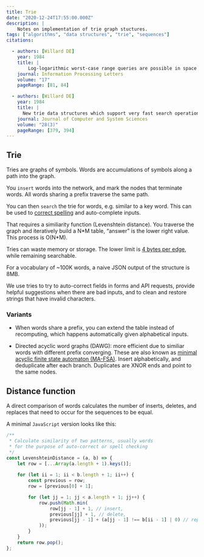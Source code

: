 ```yaml
---
title: Trie
date: "2020-12-24T17:55:00.000Z"
description: |
    Notes on implementation of trie graph stuctures.
tags: ["algorithms", "data structures", "trie", "sequences"]
citations:

  - authors: [Willard DE]
    year: 1984
    title: |
        Log-logarithmic worst-case range queries are possible in space Θ(n)
    journal: Information Processing Letters
    volume: "17"
    pageRange: [81, 84]

  - authors: [Willard DE]
    year: 1984
    title: |
      New trie data structures which support very fast search operations
    journal: Journal of Computer and System Sciences
    volume: "28(3)"
    pageRange: [379, 394]
---
```


## Trie

Tries are graphs of symbols. Words are accumulations of symbols along a path into the graph.

You `insert` words into the network, and mark the nodes that terminate words. All words sharing a prefix traverse the same path. 

You can then `search` the trie for words, e.g. similar to a key word. This can be used to [correct spelling](http://norvig.com/spell-correct.html) and auto-complete inputs. 

That requires a similiarity function (Levenshtein distance). You traverse the graph and iteratively build a N\*M table, “answer” is the lower right value. This process is O(N\*M). 

Tries can waste memory or storage. The lower limit is [4 bytes per edge](http://www.wutka.com/dawg.html), while remaining searchable.

For a vocabulary of ~100K words, a naive JSON output of the structure is 8MB.

We use tries to try to auto-correct fields in forms and API requests, provide helpful suggestions when there are bad inputs, and to clean and restore strings that have invalid characters. 

### Variants
* When words share a prefix, you can extend the table instead of recomputing, which happens automatically given alphabetical inputs. 

* Directed acyclic word graphs (DAWG): more efficient due to similiar words with different prefix converging. These are also known as [minimal acyclic finite state automaton (MA-FSA)](https://www.aclweb.org/anthology/J00-1002.pdf). Insert alphabetically, and deduplicate after each branch. Duplicates are XNOR ends and point to the same nodes. 


## Distance function

A direct comparison of words calculates the number of inserts, deletes, and replaces that need to occur for the sequences to be equal. 

A minimal `JavaScript` version looks like this:

```JavaScript
/**
 * Calculate similarity of two patterns, usually words
 * for the purpose of auto-correct or spell checking
 */
const LevenshteinDistance = (a, b) => {
    let row = [...Array(a.length + 1).keys()];
   
    for (let ii = 1; ii < b.length + 1; ii++) {
        const previous = row;
        row = [previous[0] + 1];

        for (let jj = 1; jj < a.length + 1; jj++) {
            row.push(Math.min(
                row[jj - 1] + 1, // insert, 
                previous[jj] + 1, // delete, 
                previous[jj - 1] + (a[jj - 1] !== b[ii - 1] | 0) // replace
            ));
        }
    }
    return row.pop();
};
```